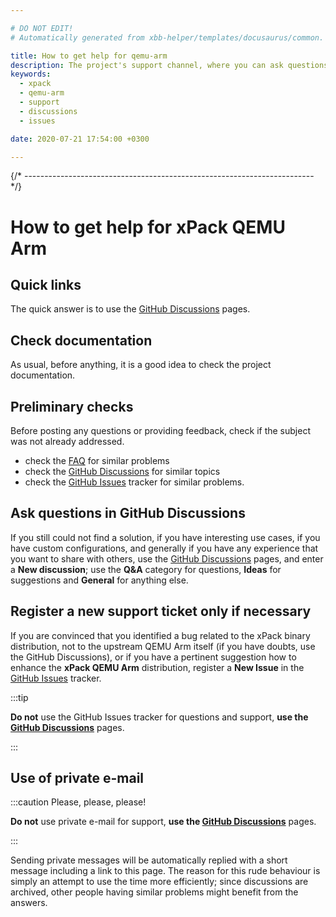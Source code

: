 ```yaml
---

# DO NOT EDIT!
# Automatically generated from xbb-helper/templates/docusaurus/common.

title: How to get help for qemu-arm
description: The project's support channel, where you can ask questions, start discussions, and report issues.
keywords:
  - xpack
  - qemu-arm
  - support
  - discussions
  - issues

date: 2020-07-21 17:54:00 +0300

---
```



{/* ------------------------------------------------------------------------ */}

# How to get help for xPack QEMU Arm

## Quick links

The quick answer is to use the
[GitHub Discussions](https://github.com/xpack-dev-tools/qemu-arm-xpack/discussions/) pages.

## Check documentation

As usual, before anything, it is a good idea to check the project
documentation.

<Documentation/>

## Preliminary checks

Before posting any questions or providing feedback,
check if the subject was not already addressed.

- check the [FAQ](/docs/faq/)
for similar problems
- check the [GitHub Discussions](https://github.com/xpack-dev-tools/qemu-arm-xpack/discussions/) for
similar topics
- check the
[GitHub Issues](https://github.com/xpack-dev-tools/qemu-arm-xpack/issues/)
tracker for similar problems.

## Ask questions in GitHub Discussions

If you still could not find a solution, if you have interesting use
cases, if you have custom configurations, and generally if you have
any experience that you want to share with others, use the
[GitHub Discussions](https://github.com/xpack-dev-tools/qemu-arm-xpack/discussions/) pages,
and enter a **New discussion**; use the **Q&A** category for questions, **Ideas** for suggestions and **General** for anything else.

## Register a new support ticket only if necessary

If you are convinced that you identified a bug related to the xPack binary
distribution, not to the upstream QEMU Arm itself
(if you have doubts, use the GitHub Discussions),
or if you have a pertinent suggestion how to enhance the **xPack QEMU Arm**
distribution, register a **New Issue** in the
[GitHub Issues](https://github.com/xpack-dev-tools/qemu-arm-xpack/issues/)
tracker.

:::tip

**Do not** use the GitHub Issues tracker
for questions and support, **use the
[GitHub Discussions](https://github.com/xpack-dev-tools/qemu-arm-xpack/discussions/)** pages.

:::

## Use of private e-mail

:::caution Please, please, please!

**Do not** use
private e-mail for support, **use the
[GitHub Discussions](https://github.com/xpack-dev-tools/qemu-arm-xpack/discussions/)** pages.

:::

Sending private messages will be automatically replied with
a short message including a link to this page.
The reason for this rude behaviour is simply an attempt to use
the time more efficiently; since discussions are archived, other people
having similar problems might benefit from the answers.

